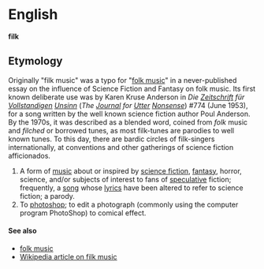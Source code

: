 =English=
'''filk'''

==Etymology==
Originally "filk music" was a typo for "[[folk music]]" in a never-published essay on the influence of Science Fiction and Fantasy on folk music. Its first known deliberate use was by Karen Kruse Anderson in ''Die [[Zeitschrift]] für [[Vollstandig]]en [[Unsinn]]'' (''The [[Journal]] for [[Utter]] [[Nonsense]]'') #774 (June 1953), for a song written by the well known science fiction author Poul Anderson.  By the 1970s, it was described as a blended word, coined from ''folk'' music and ''filched'' or borrowed tunes, as most filk-tunes are parodies to well known tunes. To this day, there are bardic circles of filk-singers internationally, at conventions and other gatherings of science fiction afficionados.

# A form of [[music]] about or inspired by [[science fiction]], [[fantasy]], horror, science, and/or subjects of interest to fans of [[speculative]] fiction; frequently, a [[song]] whose [[lyric]]s have been altered to refer to science fiction; a parody.
# To [[photoshop]]; to edit a photograph (commonly using the computer program PhotoShop) to comical effect.

====See also====

* [[folk music]]
* [[w:filk music|Wikipedia article on filk music]]